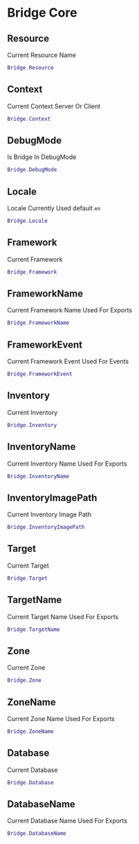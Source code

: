 # Bridge Core

## Resource

Current Resource Name

```lua
Bridge.Resource
```

## Context

Current Context Server Or Client

```lua
Bridge.Context
```

## DebugMode

Is Bridge In DebugMode

```lua
Bridge.DebugMode
```

## Locale

Locale Currently Used default `en`

```lua
Bridge.Locale
```

## Framework

Current Framework

```lua
Bridge.Framework
```

## FrameworkName

Current Framework Name Used For Exports

```lua
Bridge.FrameworkName
```

## FrameworkEvent

Current Framework Event Used For Events

```lua
Bridge.FrameworkEvent
```

## Inventory

Current Inventory

```lua
Bridge.Inventory
```

## InventoryName

Current Inventory Name Used For Exports

```lua
Bridge.InventoryName
```

## InventoryImagePath

Current Inventory Image Path

```lua
Bridge.InventoryImagePath
```

## Target

Current Target

```lua
Bridge.Target
```

## TargetName

Current Target Name Used For Exports

```lua
Bridge.TargetName
```

## Zone

Current Zone

```lua
Bridge.Zone
```

## ZoneName

Current Zone Name Used For Exports

```lua
Bridge.ZoneName
```

## Database

Current Database

```lua
Bridge.Database
```

## DatabaseName

Current Database Name Used For Exports

```lua
Bridge.DatabaseName
```